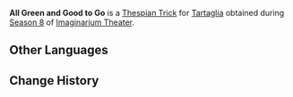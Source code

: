 {{Thespian Trick Infobox
|title     = All Green and Good to Go
|image     = All Green and Good to Go Tartaglia Preview.png
|name      = All Green and Good to Go
|character = Tartaglia
|date      = 2025-02-01
|season    = 8
}}
'''All Green and Good to Go''' is a [[Thespian Trick]] for [[Tartaglia]] obtained during [[Imaginarium Theater/Seasons/2025-02-01|Season 8]] of [[Imaginarium Theater]].

==Other Languages==
{{Other Languages|All Green and Good to Go (Gorou)}}

==Change History==
{{Change History|5.3}}